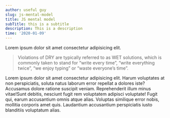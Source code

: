 ```yaml
---
author: useful guy
slug: js-mental-model
title: JS mental model
subTitle: this is a subtitle
description: This is a description
time: '2020-01-09'
---
```


Lorem ipsum dolor sit amet consectetur adipisicing elit.

> Violations of DRY are typically referred to as WET solutions, which is commonly taken to stand for “write every time”, “write everything twice”, “we enjoy typing” or “waste everyone’s time”.

Lorem ipsum dolor sit amet consectetur adipisicing elit. Harum voluptates at non perspiciatis, soluta natus laborum error repellat a dolores iste? Accusamus dolore ratione suscipit veniam. Reprehenderit illum minus vitae!Sunt debitis, nesciunt fugit rem voluptatem adipisci voluptate! Fugit qui, earum accusantium omnis atque alias. Voluptas similique error nobis, mollitia corporis amet quis. Laudantium accusantium perspiciatis iusto blanditiis voluptatum alias.